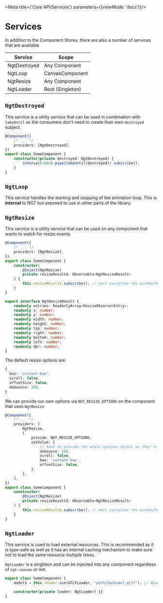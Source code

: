 
<Meta title={'Core API/Services'} parameters={{viewMode: 'docs'}}/>

# Services

In addition to the Component Stores, there are also a number of services that are available

| Service             | Scope            |
| ------------------- | ---------------- |
| NgtDestroyed | Any Component    |
| NgtLoop      | CanvasComponent  |
| NgtResize           | Any Component    |
| NgtLoader    | Root (Singleton) |

## `NgtDestroyed`

This service is a utility service that can be used in combination with `takeUntil` so the consumers don't need to create their own `destroyed` subject.

```ts
@Component({
    /* ... */
    providers: [NgtDestroyed],
})
export class SomeComponent {
    constructor(private destroyed: NgtDestroyed) {
        interval(1000).pipe(takeUntil(destroyed)).subscribe();
    }
}
```

## `NgtLoop`

This service handles the starting and stopping of the animation loop. This is **internal** to NGT but exposed to use in other parts of the library.

## `NgtResize`

This service is a utility service that can be used on any component that wants to watch for resize events.

```ts
@Component({
    /* ... */
    providers: [NgtResize],
})
export class SomeComponent {
    constructor(
        @Inject(NgtResize)
        private resizeResult$: Observable<NgtResizeResult>
    ) {
        this.resizeResult$.subscribe(); // emit everytime the window/host is resized
    }
}
```

```ts
export interface NgtResizeResult {
    readonly entries: ReadonlyArray<ResizeObserverEntry>;
    readonly x: number;
    readonly y: number;
    readonly width: number;
    readonly height: number;
    readonly top: number;
    readonly right: number;
    readonly bottom: number;
    readonly left: number;
    readonly dpr: number;
}
```

The default resize options are:

```ts
{
  box: 'content-box',
  scroll: false,
  offsetSize: false,
  debounce: 200,
}
```

We can provide our own options via `NGT_RESIZE_OPTIONS` on the component that uses `NgtResize`

```ts
@Component({
    /* ... */
    providers: [
        NgtResize,
        {
            provide: NGT_RESIZE_OPTIONS,
            useValue: {
                // have to provide the whole options object as they're not merged at the moment
                debounce: 500,
                scroll: false,
                box: 'content-box',
                offsetSize: false,
            },
        },
    ],
})
export class SomeComponent {
    constructor(
        @Inject(NgtResize)
        private resizeResult$: Observable<NgtResizeResult>
    ) {
        this.resizeResult$.subscribe(); // emit everytime the window/host is resized
    }
}
```

## `NgtLoader`

This service is used to load external resources. This is recommended as it is type-safe as well as it has an internal caching mechanism to make sure not to load the same resource multiple times.

`NgtLoader` is a singleton and can be injected into any component regardless of `ngt-canvas` or not.

```ts
export class SomeComponent {
    model$ = this.loader.use(GTLFLoader, 'path/to/model.gltf'); // Observable<GLTF>

    constructor(private loader: NgtLoader) {}
}
```

